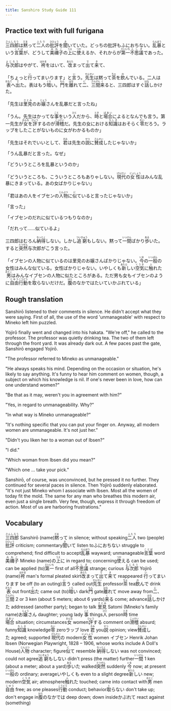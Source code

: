 ```yaml
---
title: Sanshiro Study Guide 111
---
```


## Practice text with full furigana

<p>
<ruby><rb>三四郎</rb><rt>さんしろう</rt></ruby>は<ruby><rb>黙</rb><rt>だま</rt></ruby>って<ruby><rb>二人</rb><rt>ふたり</rt></ruby>の<ruby><rb>批評</rb><rt>ひひょう</rt></ruby>を<ruby><rb>聞</rb><rt>き</rt></ruby>いていた。どっちの批評もふにおちない。<ruby><rb>乱暴</rb><rt>らんぼう</rt></ruby>という<ruby><rb>言葉</rb><rt>ことば</rt></ruby>が、どうして<ruby><rb>美禰子</rb><rt>みねこ</rt></ruby>の<ruby><rb>上</rb><rt>うえ</rt></ruby>に<ruby><rb>使</rb><rt>つか</rt></ruby>えるか、それからが<ruby><rb>第一</rb><rt>だいいち</rt></ruby><ruby><rb>不思議</rb><rt>ふしぎ</rt></ruby>であった。
</p>

<p>
<ruby><rb>与次郎</rb><rt>よじろう</rt></ruby>はやがて、<ruby><rb>袴</rb><rt>はかま</rt></ruby>をはいて、<ruby><rb>改</rb><rt>あらた</rt></ruby>まって<ruby><rb>出</rb><rt>で</rt></ruby>て<ruby><rb>来</rb><rt>き</rt></ruby>て、
</p>

<p>
「ちょっと<ruby><rb>行</rb><rt>い</rt></ruby>ってまいります」と<ruby><rb>言</rb><rt>い</rt></ruby>う。<ruby><rb>先生</rb><rt>せんせい</rt></ruby>は黙って<ruby><rb>茶</rb><rt>ちゃ</rt></ruby>を<ruby><rb>飲</rb><rt>の</rt></ruby>んでいる。二人は<ruby><rb>表</rb><rt>おもて</rt></ruby>へ<ruby><rb>出</rb><rt>で</rt></ruby>た。表はもう<ruby><rb>暗</rb><rt>くら</rt></ruby>い。<ruby><rb>門</rb><rt>もん</rt></ruby>を<ruby><rb>離</rb><rt>はな</rt></ruby>れて<ruby><rb>二</rb><rt>に</rt></ruby>、<ruby><rb>三間</rb><rt>さんげん</rt></ruby><ruby><rb>来</rb><rt>く</rt></ruby>ると、三四郎はすぐ<ruby><rb>話</rb><rt>はな</rt></ruby>しかけた。
</p>

<p>
「先生は<ruby><rb>里見</rb><rt>さとみ</rt></ruby>のお<ruby><rb>嬢</rb><rt>じょう</rt></ruby>さんを乱暴だと言ったね」
</p>

<p>
「うん。先生はかってな<ruby><rb>事</rb><rt>こと</rt></ruby>をいう<ruby><rb>人</rb><rt>ひと</rt></ruby>だから、<ruby><rb>時</rb><rt>とき</rt></ruby>と<ruby><rb>場合</rb><rt>ばあい</rt></ruby>によるとなんでも言う。第一先生が<ruby><rb>女</rb><rt>おんな</rt></ruby>を<ruby><rb>評</rb><rt>ひょう</rt></ruby>するのが<ruby><rb>滑稽</rb><rt>こっけい</rt></ruby>だ。先生の女における<ruby><rb>知識</rb><rt>ちしき</rt></ruby>はおそらく<ruby><rb>零</rb><rt>れい</rt></ruby>だろう。ラッブをしたことがないものに女がわかるものか」
</p>

<p>
「先生はそれでいいとして、<ruby><rb>君</rb><rt>きみ</rt></ruby>は先生の<ruby><rb>説</rb><rt>せつ</rt></ruby>に<ruby><rb>賛成</rb><rt>さんせい</rt></ruby>したじゃないか」
</p>

<p>「うん乱暴だと言った。なぜ」</p>
<p>「どういうところを乱暴というのか」</p>
<p>
「どういうところも、こういうところもありゃしない。<ruby><rb>現代</rb><rt>げんだい</rt></ruby>の<ruby><rb>女性</rb><rt>にょしょう</rt></ruby>はみんな乱暴にきまっている。あの女ばかりじゃない」
</p>

<p>
「君はあの人をイブセンの<ruby><rb>人物</rb><rt>じんぶつ</rt></ruby>に<ruby><rb>似</rb><rt>に</rt></ruby>ていると言ったじゃないか」
</p>

<p>「言った」</p>
<p>「イブセンのだれに似ているつもりなのか」</p>
<p>「だれって……似ているよ」</p>
<p>
三四郎はむろん<ruby><rb>納得</rb><rt>なっとく</rt></ruby>しない。しかし<ruby><rb>追窮</rb><rt>ついきゅう</rt></ruby>もしない。黙って<ruby><rb>一間</rb><rt>いっけん</rt></ruby>ばかり<ruby><rb>歩</rb><rt>ある</rt></ruby>いた。すると<ruby><rb>突然</rb><rt>とつぜん</rt></ruby>与次郎がこう言った。
</p>

<p>
「イブセンの人物に似ているのは里見のお嬢さんばかりじゃない。<ruby><rb>今</rb><rt>いま</rt></ruby>の<ruby><rb>一般</rb><rt>いっぱん</rt></ruby>の女性はみんな似ている。女性ばかりじゃない。いやしくも<ruby><rb>新</rb><rt>あたら</rt></ruby>しい<ruby><rb>空気</rb><rt>くうき</rt></ruby>に<ruby><rb>触</rb><rt>ふ</rt></ruby>れた<ruby><rb>男</rb><rt>おとこ</rt></ruby>はみんなイブセンの人物に似たところがある。ただ男も女もイブセンのように<ruby><rb>自由</rb><rt>じゆう</rt></ruby><ruby><rb>行動</rb><rt>こうどう</rt></ruby>を<ruby><rb>取</rb><rt>と</rt></ruby>らないだけだ。<ruby><rb>腹</rb><rt>はら</rt></ruby>のなかではたいていかぶれている」
</p>


## Rough translation

Sanshirō listened to their comments in silence. He didn't accept what they were saying. First of all, the use of the word 'unmanageable' with respect to Mineko left him puzzled.

Yojirō finally went and changed into his hakata. "We're off," he called to the professor. The professor was quietly drinking tea. The two of them left through the front yard. It was already dark out. A few paces past the gate, Sanshirō engaged Yojirō.

"The professor referred to Mineko as unmanageable."  

"He always speaks his mind. Depending on the occasion or situation, he's likely to say anything. It's funny to hear him comment on women, though, a subject on which his knowledge is nil. If one's never been in love, how can one understand women?"

"Be that as it may, weren't you in agreement with him?"

"Yes, in regard to unmanageability. Why?"

"In what way is Mineko unmanageable?"

"It's nothing specific that you can put your finger on. Anyway, all modern women are unmanageable. It's not just her."

"Didn't you liken her to a woman out of Ibsen?" 

"I did."

"Which woman from Ibsen did you mean?"

"Which one ... take your pick."

Sanshirō, of course, was unconvinced, but he pressed it no further. They continued for several paces in silence. Then Yojirō suddenly elaborated. "It's not just Mineko whom I associate with Ibsen. Most all the women of today fit the mold. The same for any man who breathes this modern air, even just a single breath. Very few, though, express it through freedom of action. Most of us are harboring frustrations."


## Vocabulary

<p>
<span class="vocabstudy"><ruby><rb>三四郎</rb><rt>さんしろう</rt></ruby>&nbsp;Sanshirō (name)</span><span class="vocabstudy"><ruby><rb>黙</rb><rt>だま</rt></ruby>って&nbsp;in silence; without speaking</span><span class="vocabstudy"><ruby><rb>二人</rb><rt>ふたり</rt></ruby>&nbsp;two (people)</span><span class="vocabstudy"><ruby><rb>批評</rb><rt>ひひょう</rt></ruby>&nbsp;criticism; commentary</span><span class="vocabstudy"><ruby><rb>聞</rb><rt>き</rt></ruby>いて&nbsp;listen to</span><span class="vocabstudy">ふにおちない&nbsp;struggle to comprehend; find difficult to accept</span><span class="vocabstudy"><ruby><rb>乱暴</rb><rt>らんぼう</rt></ruby>&nbsp;wayward; unmanageable</span><span class="vocabstudy"><ruby><rb>言葉</rb><rt>ことば</rt></ruby>&nbsp;word</span><span class="vocabstudy"><ruby><rb>美禰子</rb><rt>みねこ</rt></ruby>&nbsp;Mineko (name)</span><span class="vocabstudy">の<ruby><rb>上</rb><rt>うえ</rt></ruby>に&nbsp;in regard to; concerning</span><span class="vocabstudy"><ruby><rb>使</rb><rt>つか</rt></ruby>える&nbsp;can be used; can be applied (to)</span><span class="vocabstudy"><ruby><rb>第一</rb><rt>だいいち</rt></ruby>&nbsp;first of all</span><span class="vocabstudy"><ruby><rb>不思議</rb><rt>ふしぎ</rt></ruby>&nbsp;strange; curious</span>
<span class="vocabstudy"><ruby><rb>与次郎</rb><rt>よじろう</rt></ruby>&nbsp;Yojirō (name)</span><span class="vocabstudy"><ruby><rb>袴</rb><rt>はかま</rt></ruby>&nbsp;man's formal pleated skirt</span><span class="vocabstudy"><ruby><rb>改</rb><rt>あらた</rt></ruby>まって<ruby><rb>出</rb><rt>で</rt></ruby>て<ruby><rb>来</rb><rt>き</rt></ruby>て&nbsp;reappeared</span>
<span class="vocabstudy"><ruby><rb>行</rb><rt>い</rt></ruby>ってまいります&nbsp;be off (to an outing)</span><span class="vocabstudy"><ruby><rb>言</rb><rt>い</rt></ruby>う&nbsp;called out</span><span class="vocabstudy"><ruby><rb>先生</rb><rt>せんせい</rt></ruby>&nbsp;professor</span><span class="vocabstudy"><ruby><rb>茶</rb><rt>ちゃ</rt></ruby>&nbsp;tea</span><span class="vocabstudy"><ruby><rb>飲</rb><rt>の</rt></ruby>んで&nbsp;drink</span><span class="vocabstudy"><ruby><rb>表</rb><rt>おもて</rt></ruby>&nbsp;out front</span><span class="vocabstudy"><ruby><rb>出</rb><rt>で</rt></ruby>た&nbsp;came out (to)</span><span class="vocabstudy"><ruby><rb>暗</rb><rt>くら</rt></ruby>い&nbsp;dark</span><span class="vocabstudy"><ruby><rb>門</rb><rt>もん</rt></ruby>&nbsp;gate</span><span class="vocabstudy"><ruby><rb>離</rb><rt>はな</rt></ruby>れて&nbsp;move away from</span><span class="vocabstudy"><ruby><rb>二</rb><rt>に</rt></ruby>、<ruby><rb>三間</rb><rt>さんげん</rt></ruby>&nbsp;2 or 3 ken (about 5 meters; about 6 yards)</span><span class="vocabstudy"><ruby><rb>来</rb><rt>く</rt></ruby>る&nbsp;come; advance</span><span class="vocabstudy"><ruby><rb>話</rb><rt>はな</rt></ruby>しかけた&nbsp;addressed (another party); began to talk</span>
<span class="vocabstudy"><ruby><rb>里見</rb><rt>さとみ</rt></ruby>&nbsp;Satomi (Mineko's family name)</span><span class="vocabstudy">お<ruby><rb>嬢</rb><rt>じょう</rt></ruby>さん&nbsp;daughter; young lady</span>
<span class="vocabstudy"><ruby><rb>事</rb><rt>こと</rt></ruby>&nbsp;things</span><span class="vocabstudy"><ruby><rb>人</rb><rt>ひと</rt></ruby>&nbsp;person</span><span class="vocabstudy"><ruby><rb>時</rb><rt>とき</rt></ruby>&nbsp;time</span><span class="vocabstudy"><ruby><rb>場合</rb><rt>ばあい</rt></ruby>&nbsp;situation; circumstances</span><span class="vocabstudy"><ruby><rb>女</rb><rt>おんな</rt></ruby>&nbsp;women</span><span class="vocabstudy"><ruby><rb>評</rb><rt>ひょう</rt></ruby>する&nbsp;comment on</span><span class="vocabstudy"><ruby><rb>滑稽</rb><rt>こっけい</rt></ruby>&nbsp;absurd; funny</span><span class="vocabstudy"><ruby><rb>知識</rb><rt>ちしき</rt></ruby>&nbsp;knowledge</span><span class="vocabstudy"><ruby><rb>零</rb><rt>れい</rt></ruby>&nbsp;zero</span><span class="vocabstudy">ラッブ&nbsp;love</span>
<span class="vocabstudy"><ruby><rb>君</rb><rt>きみ</rt></ruby>&nbsp;you</span><span class="vocabstudy"><ruby><rb>説</rb><rt>せつ</rt></ruby>&nbsp;opinion; view</span><span class="vocabstudy"><ruby><rb>賛成</rb><rt>さんせい</rt></ruby>した&nbsp;agreed; supported</span>
<span class="vocabstudy"><ruby><rb>現代</rb><rt>げんだい</rt></ruby>の&nbsp;modern</span><span class="vocabstudy"><ruby><rb>女性</rb><rt>にょしょう</rt></ruby>&nbsp;women</span>
<span class="vocabstudy">イブセン&nbsp;Henrik Johan Ibsen (Norwegian Playwright, 1828 – 1906, whose works include A Doll's House)</span><span class="vocabstudy"><ruby><rb>人物</rb><rt>じんぶつ</rt></ruby>&nbsp;character; figure</span><span class="vocabstudy"><ruby><rb>似</rb><rt>に</rt></ruby>て&nbsp;resemble</span>
<span class="vocabstudy"><ruby><rb>納得</rb><rt>なっとく</rt></ruby>しない&nbsp;was not convinced; could not agree</span><span class="vocabstudy"><ruby><rb>追窮</rb><rt>ついきゅう</rt></ruby>もしない&nbsp;didn't press (the matter) further</span><span class="vocabstudy"><ruby><rb>一間</rb><rt>いっけん</rt></ruby>&nbsp;1 ken (about a meter; about a yard)</span><span class="vocabstudy"><ruby><rb>歩</rb><rt>ある</rt></ruby>いた&nbsp;walked</span><span class="vocabstudy"><ruby><rb>突然</rb><rt>とつぜん</rt></ruby>&nbsp;suddenly</span>
<span class="vocabstudy"><ruby><rb>今</rb><rt>いま</rt></ruby>&nbsp;now; at present</span><span class="vocabstudy"><ruby><rb>一般</rb><rt>いっぱん</rt></ruby>の&nbsp;ordinary; average</span><span class="vocabstudy">いやしくも&nbsp;even to a slight degree</span><span class="vocabstudy"><ruby><rb>新</rb><rt>あたら</rt></ruby>しい&nbsp;new; modern</span><span class="vocabstudy"><ruby><rb>空気</rb><rt>くうき</rt></ruby>&nbsp;air; atmosphere</span><span class="vocabstudy"><ruby><rb>触</rb><rt>ふ</rt></ruby>れた&nbsp;touched; came into contact with</span><span class="vocabstudy"><ruby><rb>男</rb><rt>おとこ</rt></ruby>&nbsp;men</span><span class="vocabstudy"><ruby><rb>自由</rb><rt>じゆう</rt></ruby>&nbsp;free; as one pleases</span><span class="vocabstudy"><ruby><rb>行動</rb><rt>こうどう</rt></ruby>&nbsp;conduct; behavior</span><span class="vocabstudy"><ruby><rb>取</rb><rt>と</rt></ruby>らない&nbsp;don't take up; don't engage in</span><span class="vocabstudy"><ruby><rb>腹</rb><rt>はら</rt></ruby>のなかでは&nbsp;deep down; down inside</span><span class="vocabstudy">かぶれて&nbsp;react against (something)</span>
</p>

